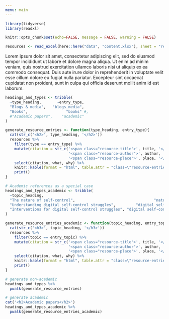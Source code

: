 ```yaml
---
menu: main
---
```


```r
library(tidyverse)
library(readxl)

knitr::opts_chunk$set(echo=FALSE, message = FALSE, warning = FALSE)

resources <- read_excel(here::here("data", "content.xlsx"), sheet = "resources")
```

Lorem ipsum dolor sit amet, consectetur adipiscing elit, sed do eiusmod tempor incididunt ut labore et dolore magna aliqua. Ut enim ad minim veniam, quis nostrud exercitation ullamco laboris nisi ut aliquip ex ea commodo consequat. Duis aute irure dolor in reprehenderit in voluptate velit esse cillum dolore eu fugiat nulla pariatur. Excepteur sint occaecat cupidatat non proident, sunt in culpa qui officia deserunt mollit anim id est laborum.

```r
headings_and_types <- tribble(
  ~type_heading,       ~entry_type,
  "Blogs & media",   "blogs_media",
  "Books",                 "books" #,
  #"Academic papers",    "academic"
)

generate_resource_entries <- function(type_heading, entry_type){
  cat(str_c('<h2>', type_heading, '</h2>'))
  resources %>% 
    filter(type == entry_type) %>% 
    mutate(citation = str_c('<span class="resource-title">', title, '</span><br>', 
                            '<span class="resource-author">', author, '</span>, ', 
                            '<span class="resource-place">', place, '</span>')) %>% 
    select(citation, what, why) %>% 
    knitr::kable(format = "html", table.attr = "class=\"resource-entries\"", escape = FALSE) %>% 
    print()
}

# Academic references as a special case
headings_and_types_academic <- tribble(
  ~topic_heading,                                                             ~entry_topic,
  "The nature of self-control",                                   "nature of self-control",
  "Understanding digital self-control struggles",         "digital self-control struggles",
  "Interventions for digital self-control struggles", "digital self-control interventions"
)

generate_resource_entries_academic <- function(topic_heading, entry_topic){
  cat(str_c('<h3>', topic_heading, '</h3>'))
  resources %>% 
    filter(topic == entry_topic) %>% 
    mutate(citation = str_c('<span class="resource-title">', title, '</span><br>', 
                            '<span class="resource-author">', author, '</span>, ', 
                            '<span class="resource-place">', place, '</span>')) %>% 
    select(citation, what, why) %>% 
    knitr::kable(format = "html", table.attr = "class=\"resource-entries\"", escape = FALSE) %>% 
    print()
}

# generate non-academic
headings_and_types %>% 
  pwalk(generate_resource_entries)

# generate academic
cat('<h2>Academic papers</h2>')
headings_and_types_academic %>% 
  pwalk(generate_resource_entries_academic)

```

